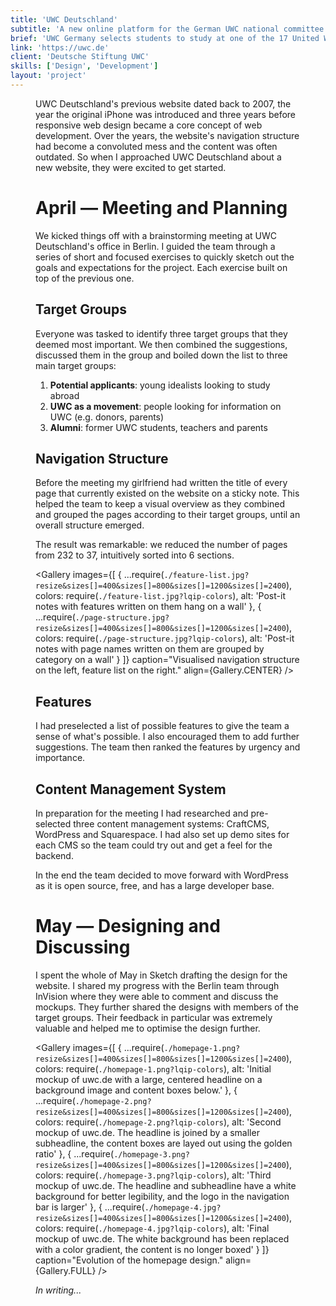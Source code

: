 ```yaml
---
title: 'UWC Deutschland'
subtitle: 'A new online platform for the German UWC national committee.'
brief: 'UWC Germany selects students to study at one of the 17 United World College worldwide. I guided them through the process of recreating their online content, designed the new website, and developed a custom WordPress theme.'
link: 'https://uwc.de'
client: 'Deutsche Stiftung UWC'
skills: ['Design', 'Development']
layout: 'project'
---
```



<Figure
  image={{
    ...require(`./desktop-mobile.jpg?resize&sizes[]=400&sizes[]=800&sizes[]=1200&sizes[]=2400`),
    colors: require(`./desktop-mobile.jpg?lqip-colors`),
    alt: 'Screenshot of uwc.de'
  }}
  align={Figure.FULL}
/>

UWC Deutschland's previous website dated back to 2007, the year the original iPhone was introduced and three years before responsive web design became a core concept of web development. Over the years, the website's navigation structure had become a convoluted mess and the content was often outdated. So when I approached UWC Deutschland about a new website, they were excited to get started.

# April — Meeting and Planning

We kicked things off with a brainstorming meeting at UWC Deutschland's office in Berlin. I guided the team through a series of short and focused exercises to quickly sketch out the goals and expectations for the project. Each exercise built on top of the previous one.

## Target Groups

Everyone was tasked to identify three target groups that they deemed most important. We then combined the suggestions, discussed them in the group and boiled down the list to three main target groups:

1. **Potential applicants**: young idealists looking to study abroad
2. **UWC as a movement**: people looking for information on UWC (e.g. donors, parents)
3. **Alumni**: former UWC students, teachers and parents

## Navigation Structure

Before the meeting my girlfriend had written the title of every page that currently existed on the website on a sticky note. This helped the team to keep a visual overview as they combined and grouped the pages according to their target groups, until an overall structure emerged.

The result was remarkable: we reduced the number of pages from 232 to 37, intuitively sorted into 6 sections.

<Gallery
  images={[
    {
      ...require(`./feature-list.jpg?resize&sizes[]=400&sizes[]=800&sizes[]=1200&sizes[]=2400`),
      colors: require(`./feature-list.jpg?lqip-colors`),
      alt: 'Post-it notes with features written on them hang on a wall'
    },
    {
      ...require(`./page-structure.jpg?resize&sizes[]=400&sizes[]=800&sizes[]=1200&sizes[]=2400`),
      colors: require(`./page-structure.jpg?lqip-colors`),
      alt:
        'Post-it notes with page names written on them are grouped by category on a wall'
    }
  ]}
  caption="Visualised navigation structure on the left, feature list on the right."
  align={Gallery.CENTER}
/>

## Features

I had preselected a list of possible features to give the team a sense of what's possible. I also encouraged them to add further suggestions. The team then ranked the features by urgency and importance.

## Content Management System

In preparation for the meeting I had researched and pre-selected three content management systems: CraftCMS, WordPress and Squarespace. I had also set up demo sites for each CMS so the team could try out and get a feel for the backend.

In the end the team decided to move forward with WordPress as it is open source, free, and has a large developer base.

# May — Designing and Discussing

I spent the whole of May in Sketch drafting the design for the website. I shared my progress with the Berlin team through InVision where they were able to comment and discuss the mockups. They further shared the designs with members of the target groups. Their feedback in particular was extremely valuable and helped me to optimise the design further.

<Gallery
  images={[
    {
      ...require(`./homepage-1.png?resize&sizes[]=400&sizes[]=800&sizes[]=1200&sizes[]=2400`),
      colors: require(`./homepage-1.png?lqip-colors`),
      alt:
        'Initial mockup of uwc.de with a large, centered headline on a background image and content boxes below.'
    },
    {
      ...require(`./homepage-2.png?resize&sizes[]=400&sizes[]=800&sizes[]=1200&sizes[]=2400`),
      colors: require(`./homepage-2.png?lqip-colors`),
      alt:
        'Second mockup of uwc.de. The headline is joined by a smaller subheadline, the content boxes are layed out using the golden ratio'
    },
    {
      ...require(`./homepage-3.png?resize&sizes[]=400&sizes[]=800&sizes[]=1200&sizes[]=2400`),
      colors: require(`./homepage-3.png?lqip-colors`),
      alt:
        'Third mockup of uwc.de. The headline and subheadline have a white background for better legibility, and the logo in the navigation bar is larger'
    },
    {
      ...require(`./homepage-4.jpg?resize&sizes[]=400&sizes[]=800&sizes[]=1200&sizes[]=2400`),
      colors: require(`./homepage-4.jpg?lqip-colors`),
      alt:
        'Final mockup of uwc.de. The white background has been replaced with a color gradient, the content is no longer boxed'
    }
  ]}
  caption="Evolution of the homepage design."
  align={Gallery.FULL}
/>

_In writing..._
